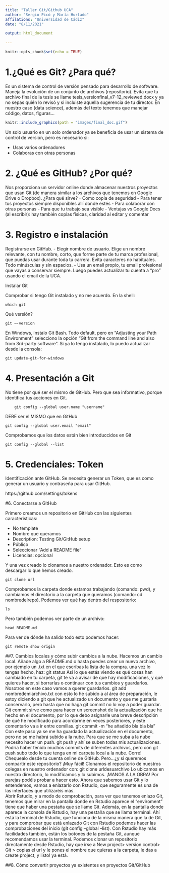 ```yaml
---
title: "Taller Git/Github UCA"
author: "Sergio Picó y María Hurtado"
affilations: "Universidad de Cádiz"
date: "8/11/2021"

output: html_document
    
---
```


```r
knitr::opts_chunk$set(echo = TRUE)
```

# 1.¿Qué es Git? ¿Para qué?

Es un sistema de control de versión pensado para desarrollo de software. Maneja la evolución de un conjunto de archivos (repositorio). Evita que tu archivo final de la tesis se llame tesis_versionfinal_v7-12_reviewed.docx y ya no sepas quién lo revisó y si incluiste aquella sugerencia de tu director. En nuestro caso (data science), además del texto tenemos que manejar código, datos, figuras…

```r
knitr::include_graphics(path = "images/final_doc.gif")
```

Un solo usuario en un solo ordenador ya se beneficia de usar un sistema de control de versión, pero es necesario si:

- Usas varios ordenadores
- Colaboras con otras personas

# 2. ¿Qué es GitHub? ¿Por qué?
Nos proporciona un servidor online donde almacenar nuestros proyectos que usan Git (de manera similar a los archivos que tenemos en Google Drive o Dropbox).
¿Para qué sirve?
- Como copia de seguridad
- Para tener tus proyectos siempre disponibles allí donde estés
- Para colaborar con otras personas
- Para que tu trabajo sea visible
- Ventajas vs Google Docs (al escribir): hay también copias físicas, claridad al editar y comentar

# 3. Registro e instalación
Registrarse en GitHub.
    - Elegir nombre de usuario. Elige un nombre relevante, con tu nombre, corto, que forme parte de tu marca profesional, que puedas usar durante toda tu carrera. Evita caracteres no habituales. Todo minúsculas y sin espacios.
    - Usa un email propio, tu email profesional que vayas a conservar siempre. Luego puedes actualizar tu cuenta a “pro” usando el email de la UCA.

Instalar Git

Comprobar si tengo Git instalado y no me acuerdo. En la shell:

```console
which git
```
Qué versión?
    
```console
git –-version
```

En Windows, instalo Git Bash. Todo default, pero en “Adjusting your Path Environment” selecciono la opción “Git from the command line and also from 3rd-party software”.
Si ya lo tengo instalado, lo puedo actualizar desde la consola:
    
```console
git update-git-for-windows
```

# 4. Presentación a Git
No tiene por qué ser el mismo de GitHub. Pero que sea informativo, porque identifica tus acciones en Git.

```console
    git config --global user.name "username"
```

DEBE ser el MISMO que en GitHub

```console
git config --global user.email "email"
```

Comprobamos que los datos están bien introduccidos en Git

```console    
git config --global --list
```
# 5. Credenciales: Token

Identificación ante GitHub. Se necesita generar un Token, que es como generar un usuario y contraseña para usar GitHub.

https://github.com/settings/tokens

#6. Conectarse a GitHub

Primero creamos un repositorio en GitHub con las siguientes caracteristicas: 

- No template
- Nombre que queramos
- Description: Testing Git/GitHub setup
- Público
- Seleccionar “Add a README file”
- Licencias: opcional

Y una vez creado lo clonamos a nuestro ordenador. Esto es como descargar lo que hemos creado.

```console
git clone url
```

Comprobamos la carpeta donde estamos trabajando (comando: pwd), y cambiamos el directorio a la carpeta que queramos (comando: cd nombredelrepo). Podemos ver qué hay dentro del respositorio: 

```console
ls
```

Pero también podemos ver parte de un archivo: 

```console
head README.md
```

Para ver de dónde ha salido todo esto podemos hacer: 

```console
git remote show origin
```

##7. Cambios locales y cómo subir cambios a la nube.
Hacemos un cambio local. Añade algo a README.md o hasta puedes crear un nuevo archivo, por ejemplo un .txt en el que escribas la lista de la compra. 
una vez lo tengas hecho, haz: 
	git status
Así lo que estás viendo es qué cosas han cambiado en tu carpeta, git te va a avisar de que hay modificaciones, y qué quieres hacer, si borrarlas o continuar con tus cambios y guardarlos. Nosotros en este caso vamos a querer guardarlos. 
git add nombredemiarchivo.txt
con esto lo he subido a al área de preparación, le estoy diciendo a git que he actualizado un documento y que me gustaría conservarlo, pero hasta que no haga git commit no lo voy a poder guardar. Git commit sirve como para hacer un screenshot de la actualización que he hecho en el documento, por lo que debo asignarle una breve descripción de qué he modificado para acordarme en veces posteriores, y este comentario va a ir entre comillas.
    git commit -m “he añadido bla bla bla”
Con este paso ya se me ha guardado la actualización en el documento, pero no se me habrá subido a la nube. Para que se me suba a la nube necesito hacer un push. 
    git push
y ahí se suben todas mis actualizaciones. Podría haber tenido muchos commits de diferentes archivos, pero con git push subo todo lo que tenga en mi carpeta local a la nube. Corre! Chequealo desde tu cuenta online de GitHub. 
Pero…¿y si queremos compartir este repositorio? ¡Muy fácil! Clonamos el repositorio de nuestros colegas en nuestro ordenador con: 
    git clone urldesuarchivo
Lo ubicamos en nuestro directorio, lo modificamos y lo subimos.
¡MANOS A LA OBRA! Por parejas podéis probar a hacer esto. 
Ahora que sabemos usar Git y lo entendemos, vamos a enlazarlo con Rstudio, que seguramente es una de las interfaces que utilizaréis más.  
Abrir Rstudio, y a modo de comprobación, para ver que tenemos enlazo Git, tenemos que mirar en la pantalla donde en Rstudio aparece el “enviroment” tiene que haber una pestaña que se llame Git. Además, en la pantalla donde aparece la consola de Rstudio, hay una pestaña que se llama terminal. Ahí está la terminal de Rstudio, que funciona de la misma manera que la de Git, y para comprobar que está enlazado Git con Rstudio podemos hacer las comprobaciones del inicio (git config --global --list). 
Con Rstudio hay más facilidades también, están los botones de la pestaña Git, aunque recomendamos usar la terminal. 
Podemos clonar un repositorio directamente desde Rstudio, hay que irse a New project> version control> Git > copias el url y le pones el nombre que quieras a la carpeta, le das a create project, y listo! ya está. 

##8. Cómo convertir proyectos ya existentes en proyectos Git/GitHub


